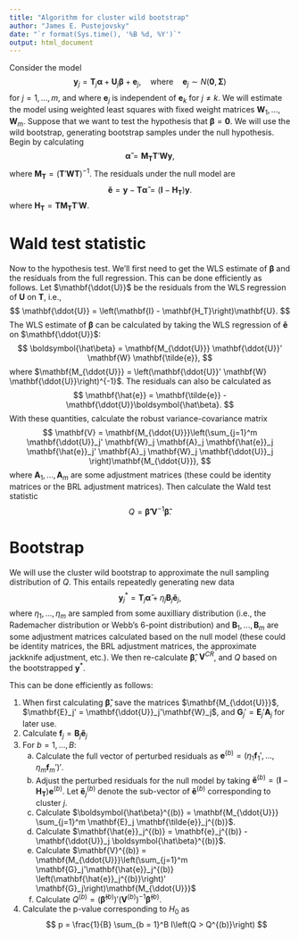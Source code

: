 ```yaml
---
title: "Algorithm for cluster wild bootstrap"
author: "James E. Pustejovsky"
date: "`r format(Sys.time(), '%B %d, %Y')`"
output: html_document
---
```


Consider the model
$$
\mathbf{y}_j = \mathbf{T}_j \boldsymbol\alpha + \mathbf{U}_j \boldsymbol\beta + \mathbf{e}_j, \quad \text{where} \quad \mathbf{e}_j \sim N(\mathbf{0}, \boldsymbol\Sigma)
$$
for $j = 1,...,m$, and where $\mathbf{e}_j$ is independent of $\mathbf{e}_k$ for $j \neq k$. We will estimate the model using weighted least squares with fixed weight matrices $\mathbf{W}_1,...,\mathbf{W}_m$. 
Suppose that we want to test the hypothesis that $\boldsymbol\beta = \mathbf{0}$. We will use the wild bootstrap, generating bootstrap samples under the null hypothesis. Begin by calculating 
$$
\boldsymbol{\tilde\alpha} = \mathbf{M_T} \mathbf{T}'\mathbf{W}\mathbf{y},
$$
where $\mathbf{M_T} = \left(\mathbf{T}'\mathbf{W}\mathbf{T}\right)^{-1}$. The residuals under the null model are 
$$
\mathbf{\tilde{e}} = \mathbf{y} - \mathbf{T}\boldsymbol{\tilde\alpha} = \left(\mathbf{I} - \mathbf{H_T}\right) \mathbf{y}.
$$
where $\mathbf{H_T} = \mathbf{T} \mathbf{M_T} \mathbf{T}' \mathbf{W}$. 

# Wald test statistic

Now to the hypothesis test. We'll first need to get the WLS estimate of $\boldsymbol\beta$ and the residuals from the full regression. This can be done efficiently as follows. Let $\mathbf{\ddot{U}}$ be the residuals from the WLS regression of $\mathbf{U}$ on $\mathbf{T}$, i.e.,
$$
\mathbf{\ddot{U}} = \left(\mathbf{I} - \mathbf{H_T}\right)\mathbf{U}.
$$
The WLS estimate of $\boldsymbol\beta$ can be calculated by taking the WLS regression of $\mathbf{\tilde{e}}$ on $\mathbf{\ddot{U}}$:
$$
\boldsymbol{\hat\beta} = \mathbf{M_{\ddot{U}}} \mathbf{\ddot{U}}' \mathbf{W} \mathbf{\tilde{e}},
$$
where $\mathbf{M_{\ddot{U}}} = \left(\mathbf{\ddot{U}}' \mathbf{W} \mathbf{\ddot{U}}\right)^{-1}$. The residuals can also be calculated as
$$
\mathbf{\hat{e}} = \mathbf{\tilde{e}} - \mathbf{\ddot{U}}\boldsymbol{\hat\beta}.
$$
With these quantities, calculate the robust variance-covariance matrix
$$
\mathbf{V} = \mathbf{M_{\ddot{U}}}\left(\sum_{j=1}^m \mathbf{\ddot{U}}_j' \mathbf{W}_j \mathbf{A}_j \mathbf{\hat{e}}_j  \mathbf{\hat{e}}_j' \mathbf{A}_j \mathbf{W}_j \mathbf{\ddot{U}}_j \right)\mathbf{M_{\ddot{U}}},
$$
where $\mathbf{A}_1,...,\mathbf{A}_m$ are some adjustment matrices (these could be identity matrices or the BRL adjustment matrices). Then calculate the Wald test statistic
$$
Q = \boldsymbol{\hat\beta}' \mathbf{V}^{-1} \boldsymbol{\hat\beta}.
$$

# Bootstrap

We will use the cluster wild bootstrap to approximate the null sampling distribution of $Q$. This entails repeatedly generating new data 
$$
\mathbf{y}_j^* = \mathbf{T}_j \boldsymbol{\tilde\alpha} + \eta_j \mathbf{B}_j \boldsymbol{\tilde{e}}_j,
$$
where $\eta_1,...,\eta_m$ are sampled from some auxilliary distribution (i.e., the Rademacher distribution or Webb's 6-point distribution) and $\mathbf{B}_1,...,\mathbf{B}_m$ are some adjustment matrices calculated based on the null model (these could be identity matrices, the BRL adjustment matrices, the approximate jackknife adjustment, etc.). We then re-calculate $\boldsymbol{\hat\beta}$, $\mathbf{V}^{CR}$, and $Q$ based on the bootstrapped $\mathbf{y}^*$. 

This can be done efficiently as follows:

1. When first calculating $\boldsymbol{\hat\beta}$, save the matrices $\mathbf{M_{\ddot{U}}}$, $\mathbf{E}_j' = \mathbf{\ddot{U}}_j'\mathbf{W}_j$, and $\mathbf{G}_j' = \mathbf{E}_j' \mathbf{A}_j$ for later use. 
2. Calculate $\mathbf{f}_j = \mathbf{B}_j \boldsymbol{\tilde{e}}_j$
3. For $b = 1,...,B$:
    a. Calculate the full vector of perturbed residuals as $\mathbf{e}^{(b)} = \left(\eta_1\mathbf{f}_1',...,\eta_m\mathbf{f}_m'\right)'$. 
    b. Adjust the perturbed residuals for the null model by taking $\mathbf{\tilde{e}}^{(b)} = \left(\mathbf{I} - \mathbf{H_T}\right) \mathbf{e}^{(b)}$. Let $\mathbf{\tilde{e}}^{(b)}_j$ denote the sub-vector of $\mathbf{\tilde{e}}^{(b)}$ corresponding to cluster $j$.
    c. Calculate $\boldsymbol{\hat\beta}^{(b)} = \mathbf{M_{\ddot{U}}} \sum_{j=1}^m \mathbf{E}_j \mathbf{\tilde{e}}_j^{(b)}$.
    d. Calculate $\mathbf{\hat{e}}_j^{(b)} = \mathbf{e}_j^{(b)} - \mathbf{\ddot{U}}_j \boldsymbol{\hat\beta}^{(b)}$.
    e. Calculate $\mathbf{V}^{(b)} = \mathbf{M_{\ddot{U}}}\left(\sum_{j=1}^m \mathbf{G}_j'\mathbf{\hat{e}}_j^{(b)} \left(\mathbf{\hat{e}}_j^{(b)}\right)' \mathbf{G}_j\right)\mathbf{M_{\ddot{U}}}$
    f. Calculate $Q^{(b)} = \left(\boldsymbol{\hat\beta}^{(b)}\right)' \left(\mathbf{V}^{(b)}\right)^{-1} \boldsymbol{\hat\beta}^{(b)}$.
4. Calculate the p-value corresponding to $H_0$ as 
    $$
    p = \frac{1}{B} \sum_{b = 1}^B I\left(Q > Q^{(b)}\right)
    $$

